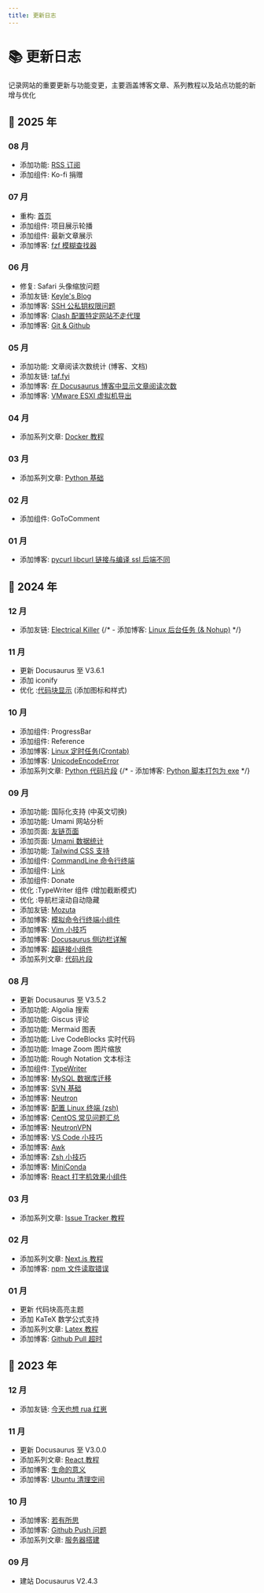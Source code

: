 ```yaml
---
title: 更新日志
---
```



# 📚 更新日志

记录网站的重要更新与功能变更，主要涵盖博客文章、系列教程以及站点功能的新增与优化

<Changelog>

## 🐍 2025 年

### 08 月

- 添加功能: [RSS 订阅](https://www.castamerego.com/blog/rss.xml)
- 添加组件: Ko-fi 捐赠

### 07 月

- 重构: [首页](/)
- 添加组件: 项目展示轮播
- 添加组件: 最新文章展示
- 添加博客: [fzf 模糊查找器](/blog/fzf)

### 06 月

- 修复: Safari 头像缩放问题
- 添加友链: [Keyle's Blog](https://keyle.cc)
- 添加博客: [SSH 公私钥权限问题](/blog/SSHPermitionError)
- 添加博客: [Clash 配置特定网站不走代理](/blog/ClashBypass)
- 添加博客: [Git & Github](/blog/Git)

### 05 月

- 添加功能: 文章阅读次数统计 (博客、文档)
- 添加友链: [taf.fyi](https://taf.fyi)
- 添加博客: [在 Docusaurus 博客中显示文章阅读次数](/blog/PageViewCounter)
- 添加博客: [VMware ESXI 虚拟机导出](/blog/ESXIvmdownload)

### 04 月

- 添加系列文章: [Docker 教程](/docs/Docker)

### 03 月

- 添加系列文章: [Python 基础](/docs/Python)

### 02 月

- 添加组件: GoToComment

### 01 月

- 添加博客: [pycurl libcurl 链接与编译 ssl 后端不同](/blog/Pycurl)

## 🐉 2024 年

### 12 月

- 添加友链: [Electrical Killer](https://eksnotebook.com/)
  {/* - 添加博客: [Linux 后台任务 (& Nohup)](/blog/Nohup) */}

### 11 月

- 更新 Docusaurus 至 V3.6.1
- 添加 iconify
- 优化 :[代码块显示](/docs/Server/CodeBlocks#添加图标) (添加图标和样式)

### 10 月

- 添加组件: ProgressBar
- 添加组件: Reference
- 添加博客: [Linux 定时任务(Crontab)](/blog/Crontab)
- 添加博客: [UnicodeEncodeError](/blog/UnicodeEncodeError)
- 添加系列文章: [Python 代码片段](/docs/Snippets/Python)
  {/* - 添加博客: [Python 脚本打包为 exe](/blog/Pyinstaller) */}

### 09 月

- 添加功能: 国际化支持 (中英文切换)
- 添加功能: Umami 网站分析
- 添加页面: [友链页面](/friends)
- 添加页面: [Umami 数据统计](https://umami.castamerego.com/share/EplxZVQRe6OkyBt3/castamerego.com)
- 添加功能: [Tailwind CSS 支持](/docs/Server/Docusaurus-Theme#tailwindcss)
- 添加组件: [CommandLine 命令行终端](/docs/Snippets/Components/cmdTerminal)
- 添加组件: [Link](/docs/Snippets/Components/Link)
- 添加组件: Donate
- 优化 :TypeWriter 组件 (增加截断模式)
- 优化 :导航栏滚动自动隐藏
- 添加友链: [Mozuta](http://hex.mozuta.com/)
- 添加博客: [模拟命令行终端小组件](/blog/cmdTerminal)
- 添加博客: [Vim 小技巧](/blog/VimTip)
- 添加博客: [Docusaurus 侧边栏详解](/blog/DocusaurusSidebar)
- 添加博客: [超链接小组件](/blog/Link)
- 添加系列文章: [代码片段](/docs/Snippets/Intro)

### 08 月

- 更新 Docusaurus 至 V3.5.2
- 添加功能: Algolia 搜索
- 添加功能: Giscus 评论
- 添加功能: Mermaid 图表
- 添加功能: Live CodeBlocks 实时代码
- 添加功能: Image Zoom 图片缩放
- 添加功能: Rough Notation 文本标注
- 添加组件: [TypeWriter](/docs/Snippets/Components/TypeWriter)
- 添加博客: [MySQL 数据库迁移](/blog/DatabaseMigration)
- 添加博客: [SVN 基础](/blog/SVNBasic)
- 添加博客: [Neutron](/blog/Neutron)
- 添加博客: [配置 Linux 终端 (zsh)](/blog/LinuxTerminal)
- 添加博客: [CentOS 常见问题汇总](/blog/CentOS)
- 添加博客: [NeutronVPN](/blog/NeutronVPN)
- 添加博客: [VS Code 小技巧](/blog/VScodeTip)
- 添加博客: [Awk](/blog/Awk)
- 添加博客: [Zsh 小技巧](/blog/ZshTip)
- 添加博客: [MiniConda](/blog/MiniConda)
- 添加博客: [React 打字机效果小组件](/blog/TypeWriter)

### 03 月

- 添加系列文章: [Issue Tracker 教程](/docs/React/Issue)

### 02 月

- 添加系列文章: [Next.js 教程](/docs/React/Next)
- 添加博客: [npm 文件读取错误](/blog/NpmFileReadError)

### 01 月

- 更新 代码块高亮主题
- 添加 KaTeX 数学公式支持
- 添加系列文章: [Latex 教程](/docs/Latex)
- 添加博客: [Github Pull 超时](/blog/GithubPullProblem)

## 🐇 2023 年

### 12 月

- 添加友链: [今天也想 rua 红崽](https://todayred.castamerego.com)

### 11 月

- 更新 Docusaurus 至 V3.0.0
- 添加系列文章: [React 教程](/docs/React)
- 添加博客: [生命的意义](/blog/42)
- 添加博客: [Ubuntu 清理空间](/blog/CleanUbuntu)

### 10 月

- 添加博客: [若有所思](/blog/Thoughts)
- 添加博客: [Github Push 问题](/blog/GithubPushProblem)
- 添加系列文章: [服务器搭建](/docs/Server)

### 09 月

- 建站 Docusaurus V2.4.3

</Changelog>

<Comment />
